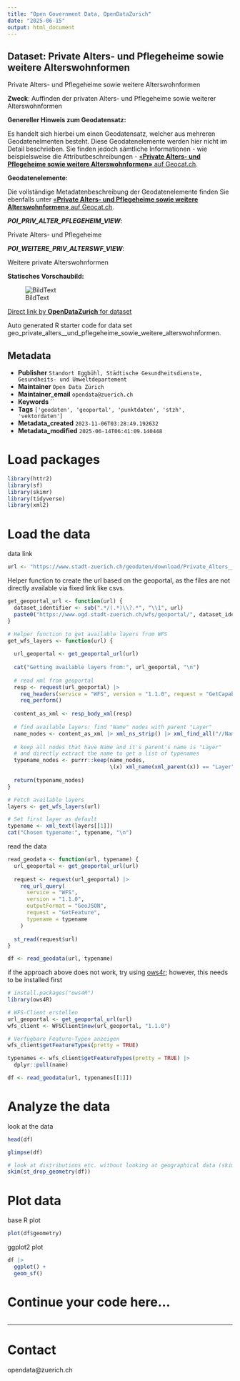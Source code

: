 ```yaml
---
title: "Open Government Data, OpenDataZurich"
date: "2025-06-15"
output: html_document
---
```


## Dataset: Private Alters- und Pflegeheime sowie weitere Alterswohnformen

Private Alters- und Pflegeheime sowie weitere Alterswohnformen

**Zweck**: Auffinden der privaten Alters- und Pflegeheime sowie weiterer Alterswohnformen

**Genereller Hinweis zum Geodatensatz:**

Es handelt sich hierbei um einen Geodatensatz, welcher aus mehreren Geodatenelmenten besteht. Diese Geodatenelemente werden hier nicht im Detail beschrieben. Sie finden jedoch sämtliche Informationen - wie beispielsweise die Attributbeschreibungen - [«**Private Alters- und Pflegeheime sowie weitere Alterswohnformen»** auf Geocat.ch](https://www.geocat.ch/geonetwork/srv/ger/catalog.search#/metadata/981c2c3f-ea07-49c7-9b54-7b7c5fcb5318).
			   

**Geodatenelemente:**

Die vollständige Metadatenbeschreibung der Geodatenelemente finden Sie ebenfalls unter [«**Private Alters- und Pflegeheime sowie weitere Alterswohnformen»** auf Geocat.ch](https://www.geocat.ch/geonetwork/srv/ger/md.viewer#/full_view/981c2c3f-ea07-49c7-9b54-7b7c5fcb5318).

***POI_PRIV_ALTER_PFLEGEHEIM_VIEW***: 

Private Alters- und Pflegeheime


***POI_WEITERE_PRIV_ALTERSWF_VIEW***: 

Weitere private Alterswohnformen




**Statisches Vorschaubild:**

![BildText](https://www.gis.stadt-zuerich.ch/zueriplan_docs/geocat/981c2c3f-ea07-49c7-9b54-7b7c5fcb5318.png)



[Direct link by **OpenDataZurich** for dataset](https://data.stadt-zuerich.ch/dataset/geo_private_alters__und_pflegeheime_sowie_weitere_alterswohnformen)

Auto generated R starter code for data set geo_private_alters__und_pflegeheime_sowie_weitere_alterswohnformen.

## Metadata

- **Publisher** `Standort Eggbühl, Städtische Gesundheitsdienste, Gesundheits- und Umweltdepartement`
- **Maintainer** `Open Data Zürich`
- **Maintainer_email** `opendata@zuerich.ch`
- **Keywords** ``
- **Tags** `['geodaten', 'geoportal', 'punktdaten', 'stzh', 'vektordaten']`
- **Metadata_created** `2023-11-06T03:28:49.192632`
- **Metadata_modified** `2025-06-14T06:41:09.140448`


# Load packages

```r
library(httr2)
library(sf)
library(skimr)
library(tidyverse)
library(xml2)
```

# Load the data

data link
```r
url <- "https://www.stadt-zuerich.ch/geodaten/download/Private_Alters__und_Pflegeheime_sowie_weitere_Alterswohnformen?format=geojson_link"
```


Helper function to create the url based on the geoportal, as the files are not directly available via fixed link like csvs.
```r
get_geoportal_url <- function(url) {
  dataset_identifier <- sub(".*/(.*)\\?.*", "\\1", url)
  paste0("https://www.ogd.stadt-zuerich.ch/wfs/geoportal/", dataset_identifier)
}
```

```r
# Helper function to get available layers from WFS
get_wfs_layers <- function(url) {
  
  url_geoportal <- get_geoportal_url(url)
  
  cat("Getting available layers from:", url_geoportal, "\n")
  
  # read xml from geoportal
  resp <- request(url_geoportal) |> 
    req_headers(service = "WFS", version = "1.1.0", request = "GetCapabilities") |> 
    req_perform()
  
  content_as_xml <- resp_body_xml(resp)
  
  # find available layers: find "Name" nodes with parent "Layer"
  name_nodes <- content_as_xml |> xml_ns_strip() |> xml_find_all("//Name")
  
  # keep all nodes that have Name and it's parent's name is "Layer"
  # and directly extract the name to get a list of typenames
  typename_nodes <- purrr::keep(name_nodes,
                                \(x) xml_name(xml_parent(x)) == "Layer")
  
  return(typename_nodes)
}

# Fetch available layers
layers <- get_wfs_layers(url)

# Set first layer as default
typename <- xml_text(layers[[1]])
cat("Chosen typename:", typename, "\n")
```

read the data
```r
read_geodata <- function(url, typename) {
  url_geoportal <- get_geoportal_url(url)
  
  request <- request(url_geoportal) |>
    req_url_query(
      service = "WFS",
      version = "1.1.0",
      outputFormat = "GeoJSON",
      request = "GetFeature",
      typename = typename
    )
  
  st_read(request$url)
}

df <- read_geodata(url, typename)
```

if the approach above does not work, try using [ows4r](https://eblondel.github.io/ows4R/); however, this needs to be installed first
```r
# install.packages("ows4R")
library(ows4R)

# WFS-Client erstellen
url_geoportal <- get_geoportal_url(url)
wfs_client <- WFSClient$new(url_geoportal, "1.1.0")

# Verfügbare Feature-Typen anzeigen
wfs_client$getFeatureTypes(pretty = TRUE)

typenames <- wfs_client$getFeatureTypes(pretty = TRUE) |> 
  dplyr::pull(name)

df <- read_geodata(url, typenames[[1]])
```

# Analyze the data

look at the data
```r
head(df)
```

```r
glimpse(df)
```

```r
# look at distributions etc. without looking at geographical data (skim cannot deal with geometries)
skim(st_drop_geometry(df))
```

# Plot data

base R plot
```r
plot(df$geometry)
```

ggplot2 plot
```r
df |>
  ggplot() +
  geom_sf()
```

# Continue your code here...

```r

```

------------------------------------------------------------------------

# Contact

opendata@zuerich.ch
